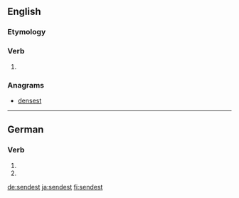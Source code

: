 ==English==

===Etymology===
{{suffix|send|est|lang=en}}

===Verb===
{{head|en|verb form}}

# {{en-archaic second-person singular of|send}}

===Anagrams===
* [[densest#English|densest]]

----

==German==

===Verb===
{{head|de|verb form}}

# {{de-verb form of|senden|2|s|g}}
# {{de-verb form of|senden|2|s|k1}}

[[de:sendest]]
[[ja:sendest]]
[[fi:sendest]]